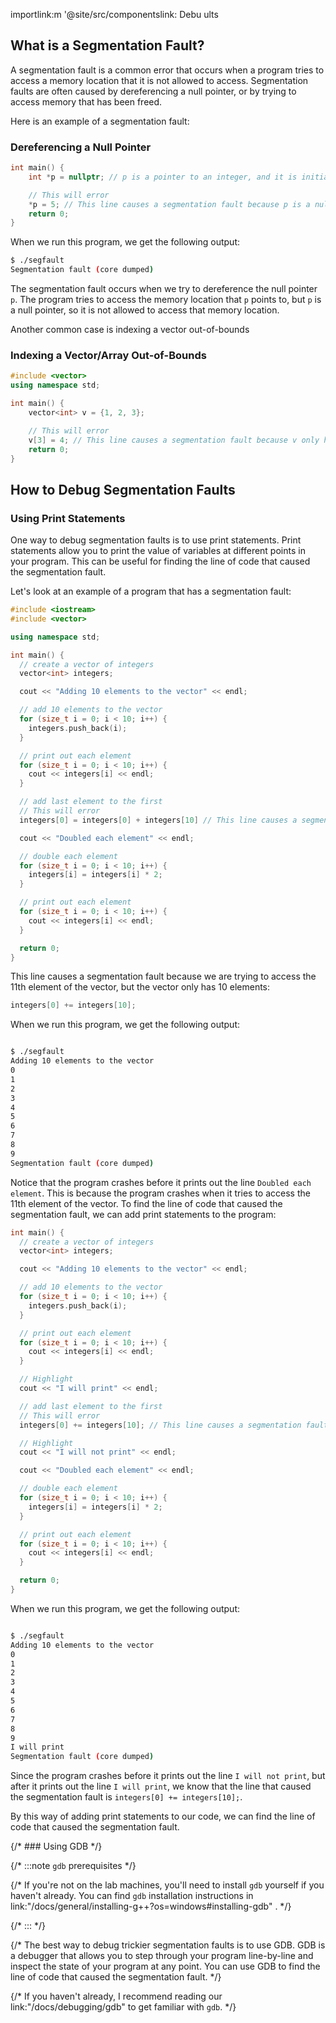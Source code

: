 importlink:m '@site/src/componentslink: Debu ults

## What is a Segmentation Fault?

A segmentation fault is a common error that occurs when a program tries to access a memory location that it is not allowed to access. Segmentation faults are often caused by dereferencing a null pointer, or by trying to access memory that has been freed.

Here is an example of a segmentation fault:

### Dereferencing a Null Pointer

```cpp
int main() {
    int *p = nullptr; // p is a pointer to an integer, and it is initialized to null

    // This will error
    *p = 5; // This line causes a segmentation fault because p is a null pointer
    return 0;
}
```

When we run this program, we get the following output:

```bash
$ ./segfault
Segmentation fault (core dumped)
```

The segmentation fault occurs when we try to dereference the null pointer `p`. The program tries to access the memory location that `p` points to, but `p` is a null pointer, so it is not allowed to access that memory location.

Another common case is indexing a vector out-of-bounds

### Indexing a Vector/Array Out-of-Bounds

```cpp
#include <vector>
using namespace std;

int main() {
    vector<int> v = {1, 2, 3};

    // This will error
    v[3] = 4; // This line causes a segmentation fault because v only has 3 elements
    return 0;
}
```

## How to Debug Segmentation Faults

### Using Print Statements

One way to debug segmentation faults is to use print statements. Print statements allow you to print the value of variables at different points in your program. This can be useful for finding the line of code that caused the segmentation fault.

Let's look at an example of a program that has a segmentation fault:

```cpp
#include <iostream>
#include <vector>

using namespace std;

int main() {
  // create a vector of integers
  vector<int> integers;

  cout << "Adding 10 elements to the vector" << endl;

  // add 10 elements to the vector
  for (size_t i = 0; i < 10; i++) {
    integers.push_back(i);
  }

  // print out each element
  for (size_t i = 0; i < 10; i++) {
    cout << integers[i] << endl;
  }

  // add last element to the first
  // This will error
  integers[0] = integers[0] + integers[10] // This line causes a segmentation fault;

  cout << "Doubled each element" << endl;

  // double each element
  for (size_t i = 0; i < 10; i++) {
    integers[i] = integers[i] * 2;
  }

  // print out each element
  for (size_t i = 0; i < 10; i++) {
    cout << integers[i] << endl;
  }

  return 0;
}
```

This line causes a segmentation fault because we are trying to access the 11th element of the vector, but the vector only has 10 elements:

```cpp
integers[0] += integers[10];
```

When we run this program, we get the following output:

```bash

$ ./segfault
Adding 10 elements to the vector
0
1
2
3
4
5
6
7
8
9
Segmentation fault (core dumped)
```

Notice that the program crashes before it prints out the line `Doubled each element`. This is because the program crashes when it tries to access the 11th element of the vector. To find the line of code that caused the segmentation fault, we can add print statements to the program:

```cpp
int main() {
  // create a vector of integers
  vector<int> integers;

  cout << "Adding 10 elements to the vector" << endl;

  // add 10 elements to the vector
  for (size_t i = 0; i < 10; i++) {
    integers.push_back(i);
  }

  // print out each element
  for (size_t i = 0; i < 10; i++) {
    cout << integers[i] << endl;
  }

  // Highlight
  cout << "I will print" << endl;

  // add last element to the first
  // This will error
  integers[0] += integers[10]; // This line causes a segmentation fault;

  // Highlight
  cout << "I will not print" << endl;

  cout << "Doubled each element" << endl;

  // double each element
  for (size_t i = 0; i < 10; i++) {
    integers[i] = integers[i] * 2;
  }

  // print out each element
  for (size_t i = 0; i < 10; i++) {
    cout << integers[i] << endl;
  }

  return 0;
}

```

When we run this program, we get the following output:

```bash

$ ./segfault
Adding 10 elements to the vector
0
1
2
3
4
5
6
7
8
9
I will print
Segmentation fault (core dumped)
```

Since the program crashes before it prints out the line `I will not print`, but after it prints out the line `I will print`, we know that the line that caused the segmentation fault is `integers[0] += integers[10];`.

By this way of adding print statements to our code, we can find the line of code that caused the segmentation fault.

{/* ### Using GDB */}

{/* :::note `gdb` prerequisites */}

{/* If you're not on the lab machines, you'll need to install `gdb` yourself if you haven't already. You can find `gdb` installation instructions in link:"/docs/general/installing-g++?os=windows#installing-gdb" . */}

{/* ::: */}

{/* The best way to debug trickier segmentation faults is to use GDB. GDB is a debugger that allows you to step through your program line-by-line and inspect the state of your program at any point. You can use GDB to find the line of code that caused the segmentation fault. */}

{/* If you haven't already, I recommend reading our link:"/docs/debugging/gdb" to get familiar with `gdb`. */}
